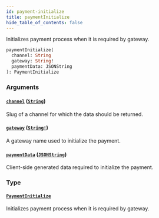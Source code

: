 ```yaml
---
id: payment-initialize
title: paymentInitialize
hide_table_of_contents: false
---
```


Initializes payment process when it is required by gateway.

```graphql
paymentInitialize(
  channel: String
  gateway: String!
  paymentData: JSONString
): PaymentInitialize
```

### Arguments

#### [`channel`](#) ([`String`](../../../developer/api-reference/scalars/string))

Slug of a channel for which the data should be returned.

#### [`gateway`](#) ([`String!`](../../../developer/api-reference/scalars/string))

A gateway name used to initialize the payment.

#### [`paymentData`](#) ([`JSONString`](../../../developer/api-reference/scalars/jsonstring))

Client-side generated data required to initialize the payment.

### Type

#### [`PaymentInitialize`](../../../developer/api-reference/objects/payment-initialize)

Initializes payment process when it is required by gateway.
